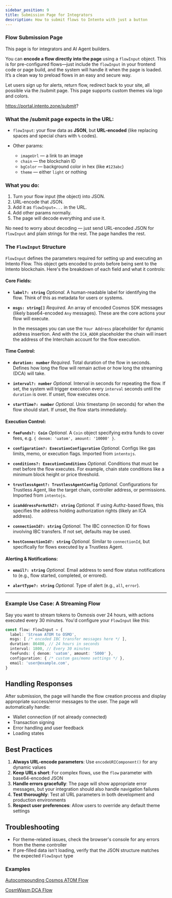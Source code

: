 ```yaml
---
sidebar_position: 9
title: Submission Page for Integrators
description: How to submit flows to Intento with just a button
---
```


### **Flow Submission Page**

This page is for integrators and AI Agent builders. 

You can **encode a flow directly into the page** using a `flowInput` object. This is for pre-configured flows—just include the `flowInput` in your frontend code or page build, and the system will handle it when the page is loaded. It’s a clean way to preload flows in an easy and secure way.

Let users sign up for alerts, return flow, redirect back to your site, all possible via the /submit page.
This page supports custom themes via logo and colors.


https://portal.intento.zone/submit?


### What the /submit page expects in the URL:

* `flowInput`: your flow data as **JSON**, but **URL-encoded** (like replacing spaces and special chars with `%` codes).
* Other params:

  * `imageUrl` — a link to an image
  * `chain` — the blockchain ID
  * `bgColor` — background color in hex (like `#123abc`)
  * `theme` — either `light` or nothing

### What you do:

1. Turn your flow input (the object) into JSON.
2. URL-encode that JSON.
3. Add it as `flowInput=...` in the URL.
4. Add other params normally.
5. The page will decode everything and use it.

No need to worry about decoding — just send URL-encoded JSON for `flowInput` and plain strings for the rest. The page handles the rest.


### The `FlowInput` Structure

`FlowInput` defines the parameters required for setting up and executing an Intento Flow. This object gets encoded to proto before being sent to the Intento blockchain. Here's the breakdown of each field and what it controls:

#### Core Fields:

* **`label?: string`**
  *Optional.* A human-readable label for identifying the flow. Think of this as metadata for users or systems.

* **`msgs: string[]`**
  *Required.* An array of encoded Cosmos SDK messages (likely base64-encoded `Any` messages). These are the core actions your flow will execute.

  In the messages you can use the `Your Address` placeholder for dynamic address insertion. And with the `ICA_ADDR` placeholder the chain will insert the address of the Interchain account for the flow execution.

#### Time Control:

* **`duration: number`**
  *Required.* Total duration of the flow in seconds. Defines how long the flow will remain active or how long the streaming (DCA) will take.

* **`interval?: number`**
  *Optional.* Interval in seconds for repeating the flow. If set, the system will trigger execution every `interval` seconds until the `duration` is over. If unset, flow executes once.

* **`startTime?: number`**
  *Optional.* Unix timestamp (in seconds) for when the flow should start. If unset, the flow starts immediately.

#### Execution Control:

* **`feeFunds?: Coin`**
  *Optional.* A `Coin` object specifying extra funds to cover fees, e.g. `{ denom: 'uatom', amount: '10000' }`.

* **`configuration?: ExecutionConfiguration`**
  *Optional.* Configs like gas limits, memo, or execution flags. Imported from `intentojs`.

* **`conditions?: ExecutionConditions`**
  *Optional.* Conditions that must be met before the flow executes. For example, chain state conditions like a minimum block height or price threshold.

* **`trustlessAgent?: TrustlessAgentConfig`**
  *Optional.* Configurations for Trustless Agent, like the target chain, controller address, or permissions. Imported from `intentojs`.

* **`icaAddressForAuthZ?: string`**
  *Optional.* If using Authz-based flows, this specifies the address holding authorization rights (likely an ICA address).

* **`connectionId?: string`**
  *Optional.* The IBC connection ID for flows involving IBC transfers. If not set, defaults may be used.

* **`hostConnectionId?: string`**
  *Optional.* Similar to `connectionId`, but specifically for flows executed by a Trustless Agent.

#### Alerting & Notifications:

* **`email?: string`**
  *Optional.* Email address to send flow status notifications to (e.g., flow started, completed, or errored).

* **`alertType?: string`**
  *Optional.* Type of alert (e.g., `all`, `error`).

---

### Example Use Case: A Streaming Flow

Say you want to stream tokens to Osmosis over 24 hours, with actions executed every 30 minutes. You'd configure your `FlowInput` like this:

```ts
const flow: FlowInput = {
  label: 'Stream ATOM to OSMO',
  msgs: [ /* encoded IBC transfer messages here */ ],
  duration: 86400, // 24 hours in seconds
  interval: 1800, // Every 30 minutes
  feeFunds: { denom: 'uatom', amount: '5000' },
  configuration: { /* custom gas/memo settings */ },
  email: 'user@example.com', 
}
```


## Handling Responses

After submission, the page will handle the flow creation process and display appropriate success/error messages to the user. The page will automatically handle:

- Wallet connection (if not already connected)
- Transaction signing
- Error handling and user feedback
- Loading states

## Best Practices

1. **Always URL-encode parameters**: Use `encodeURIComponent()` for any dynamic values
2. **Keep URLs short**: For complex flows, use the `flow` parameter with base64-encoded JSON
3. **Handle errors gracefully**: The page will show appropriate error messages, but your integration should also handle navigation failures
4. **Test thoroughly**: Test all URL parameters in both development and production environments
5. **Respect user preferences**: Allow users to override any default theme settings

## Troubleshooting
- For theme-related issues, check the browser's console for any errors from the theme controller
- If pre-filled data isn't loading, verify that the JSON structure matches the expected `FlowInput` type

### Examples

[Autocompounding Cosmos ATOM Flow](https://portal.intento.zone/submit?flowInput=%7B%22duration%22%3A0%2C%22msgs%22%3A%5B%22%7B%5Cn++%5C%22typeUrl%5C%22%3A+%5C%22%2Fcosmos.authz.v1beta1.MsgExec%5C%22%2C%5Cn++%5C%22value%5C%22%3A+%7B%5Cn++++%5C%22grantee%5C%22%3A+%5C%22Your+Address%5C%22%2C%5Cn++++%5C%22msgs%5C%22%3A+%5B%5Cn++++++%7B%5Cn++++++++%5C%22typeUrl%5C%22%3A+%5C%22%2Fcosmos.distribution.v1beta1.MsgWithdrawDelegatorReward%5C%22%2C%5Cn++++++++%5C%22value%5C%22%3A+%7B%5Cn++++++++++%5C%22delegatorAddress%5C%22%3A+%5C%22cosmos1u7zn9sxz8s63ww8xwg8cl7xlmwkedq7a63wke7%5C%22%2C%5Cn++++++++++%5C%22validatorAddress%5C%22%3A+%5C%22cosmosvaloper19ge9c23yuj3n520xemczvkgfunsrlqfpk2add3%5C%22%5Cn++++++++%7D%5Cn++++++%7D%5Cn++++%5D%5Cn++%7D%5Cn%7D%22%2C%22%7B%5Cn++%5C%22typeUrl%5C%22%3A+%5C%22%2Fcosmos.authz.v1beta1.MsgExec%5C%22%2C%5Cn++%5C%22value%5C%22%3A+%7B%5Cn++++%5C%22grantee%5C%22%3A+%5C%22Your+Address%5C%22%2C%5Cn++++%5C%22msgs%5C%22%3A+%5B%5Cn++++++%7B%5Cn++++++++%5C%22typeUrl%5C%22%3A+%5C%22%2Fcosmos.staking.v1beta1.MsgDelegate%5C%22%2C%5Cn++++++++%5C%22value%5C%22%3A+%7B%5Cn++++++++++%5C%22delegatorAddress%5C%22%3A+%5C%22cosmos1u7zn9sxz8s63ww8xwg8cl7xlmwkedq7a63wke7%5C%22%2C%5Cn++++++++++%5C%22validatorAddress%5C%22%3A+%5C%22cosmosvaloper19ge9c23yuj3n520xemczvkgfunsrlqfpk2add3%5C%22%2C%5Cn++++++++++%5C%22amount%5C%22%3A+%7B%5Cn++++++++++++%5C%22denom%5C%22%3A+%5C%22uatom%5C%22%2C%5Cn++++++++++++%5C%22amount%5C%22%3A+%5C%2210%5C%22%5Cn++++++++++%7D%5Cn++++++++%7D%5Cn++++++%7D%5Cn++++%5D%5Cn++%7D%5Cn%7D%22%5D%2C%22conditions%22%3A%7B%22feedbackLoops%22%3A%5B%7B%22flowId%22%3A%220%22%2C%22responseIndex%22%3A0%2C%22responseKey%22%3A%22Amount.%5B0%5D%22%2C%22msgsIndex%22%3A1%2C%22msgKey%22%3A%22Amount%22%2C%22valueType%22%3A%22sdk.Coin%22%7D%5D%2C%22comparisons%22%3A%5B%7B%22flowId%22%3A%220%22%2C%22responseIndex%22%3A0%2C%22responseKey%22%3A%22Amount.%5B0%5D%22%2C%22valueType%22%3A%22sdk.Coin%22%2C%22operator%22%3A4%2C%22operand%22%3A%221uatom%22%7D%5D%2C%22stopOnSuccessOf%22%3A%5B%5D%2C%22stopOnFailureOf%22%3A%5B%5D%2C%22skipOnFailureOf%22%3A%5B%5D%2C%22skipOnSuccessOf%22%3A%5B%5D%2C%22useAndForComparisons%22%3Afalse%7D%2C%22configuration%22%3A%7B%22saveResponses%22%3Atrue%2C%22updatingDisabled%22%3Afalse%2C%22stopOnSuccess%22%3Afalse%2C%22stopOnFailure%22%3Afalse%2C%22stopOnTimeout%22%3Afalse%2C%22walletFallback%22%3Atrue%7D%2C%22connectionId%22%3A%22connection-0%22%2C%22trustlessAgent%22%3A%7B%22agentAddress%22%3A%22into1gzakqp6uammdhhpdgcsjjqzyzayelfzn38v3q7sfgf5uacc6ltvqswckct%22%2C%22feeLimit%22%3A%7B%22denom%22%3A%22uinto%22%2C%22amount%22%3A%2220%22%7D%7D%2C%22label%22%3A%22Conditional+Autocompound%22%7D&chain=cosmoshub-4&bgColor=#315faa)

[CosmWasm DCA Flow](https://portal.intento.zone/submit?flowInput=%7B%20%20%20%22msgs%22:%5B%20%20%20%20%20%22%7B%5Cn%20%20%5C%22typeUrl%5C%22:%20%5C%22/cosmos.authz.v1beta1.MsgExec%5C%22,%5Cn%20%20%5C%22value%5C%22:%20%7B%5Cn%20%20%20%20%5C%22grantee%5C%22:%20%5C%22ICA_ADDR%5C%22,%5Cn%20%20%20%20%5C%22msgs%5C%22:%20%5B%5Cn%20%20%20%20%20%20%7B%5Cn%20%20%20%20%20%20%20%20%5C%22typeUrl%5C%22:%20%5C%22/cosmwasm.wasm.v1.MsgExecuteContract%5C%22,%5Cn%20%20%20%20%20%20%20%20%5C%22value%5C%22:%20%7B%5Cn%20%20%20%20%20%20%20%20%20%20%5C%22sender%5C%22:%20%5C%22Your%20Address%5C%22,%5Cn%20%20%20%20%20%20%20%20%20%20%5C%22contract%5C%22:%20%5C%22osmo10wn49z4ncskjnmf8mq95uyfkj9kkveqx9jvxylccjs2w5lw4k6gsy4cj9l%5C%22,%5Cn%20%20%20%20%20%20%20%20%20%20%5C%22msg%5C%22:%20%7B%5Cn%20%20%20%20%20%20%20%20%20%20%20%20%5C%22subscribe%5C%22:%20%7B%5Cn%20%20%20%20%20%20%20%20%20%20%20%20%20%20%5C%22stream_id%5C%22:%2046%5Cn%20%20%20%20%20%20%20%20%20%20%20%20%7D%5Cn%20%20%20%20%20%20%20%20%20%20%7D,%5Cn%20%20%20%20%20%20%20%20%20%20%5C%22funds%5C%22:%20%5B%5Cn%20%20%20%20%20%20%20%20%20%20%20%20%7B%5Cn%20%20%20%20%20%20%20%20%20%20%20%20%20%20%5C%22denom%5C%22:%20%5C%22factory/osmo1nz7qdp7eg30sr959wvrwn9j9370h4xt6ttm0h3/ussosmo%5C%22,%5Cn%20%20%20%20%20%20%20%20%20%20%20%20%20%20%5C%22amount%5C%22:%20%5C%22100%5C%22%5Cn%20%20%20%20%20%20%20%20%20%20%20%20%7D%5Cn%20%20%20%20%20%20%20%20%20%20%5D%5Cn%20%20%20%20%20%20%20%20%7D%5Cn%20%20%20%20%20%20%7D%5Cn%20%20%20%20%5D%5Cn%20%20%7D%5Cn%7D%22%20%20%20%5D,%20%20%20%22conditions%22:%20%7B%20%20%20%20%20%22feedbackLoops%22:%20%5B%5D,%20%20%20%20%20%22comparisons%22:%20%5B%5D,%20%20%20%20%20%22stopOnSuccessOf%22:%20%5B%5D,%20%20%20%20%20%22stopOnFailureOf%22:%20%5B%5D,%20%20%20%20%20%22skipOnFailureOf%22:%20%5B%5D,%20%20%20%20%20%22skipOnSuccessOf%22:%20%5B%5D,%20%20%20%20%20%22useAndForComparisons%22:%20false%20%20%20%7D,%20%20%20%22configuration%22:%20%7B%20%20%20%20%20%22saveResponses%22:%20false,%20%20%20%20%20%22updatingDisabled%22:%20false,%20%20%20%20%20%22stopOnSuccess%22:%20false,%20%20%20%20%20%22stopOnFailure%22:%20false,%20%20%20%20%20%22stopOnTimeout%22:%20false,%20%20%20%20%20%22walletFallback%22:%20true%20%20%20%7D,%20%20%20%22connectionId%22:%20%22connection-2%22,%20%20%20%22trustlessAgent%22:%20%7B%20%20%20%20%20%22agentAddress%22:%20%22into1p9ccttjgzh5wlewm5s55qk73j9ccjt27x00tada89sfq5t9v69rsex0977%22,%20%20%20%20%20%22feeLimit%22:%20%7B%20%20%20%20%20%20%20%22denom%22:%20%22uinto%22,%20%20%20%20%20%20%20%22amount%22:%20%2250%22%20%20%20%20%20%7D%20%20%20%7D,%20%20%20%22label%22:%20%22Subscribe%20%F0%9F%8E%AF%22%20%7D&chain=osmosis-1&bgColor=#140739)